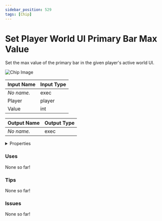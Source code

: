 ```yaml
---
sidebar_position: 529
tags: [Chip]
---
```


# Set Player World UI Primary Bar Max Value

Set the max value of the primary bar in the given player's active world UI.



![Chip Image](/svg/eafda897-0a2a-41a7-bce4-7f7b62c7e887.svg)

| Input Name | Input Type |
|-----------|-----------|
| *No name.* | exec |
| Player | player |
| Value | int |

| Output Name | Output Type |
|-----------|-----------|
| *No name.* | exec |


<details>
  <summary>Properties</summary>
  <div>
    <div>
    <table>
      <thead>
        <tr>
          <th>Is beta required?</th>
          <th>❌</th>
        </tr>
        <tr>
          <th>Is this chip a trolling risk?</th>
          <th>❌</th>
        </tr>
        <tr>
          <th>Chip UUPD</th>
          <th>._uuid</th>
        </tr>
      </thead>
    </table>
    </div>
  </div>
</details>

### Uses

None so far!

### Tips

None so far!

### Issues

None so far!
